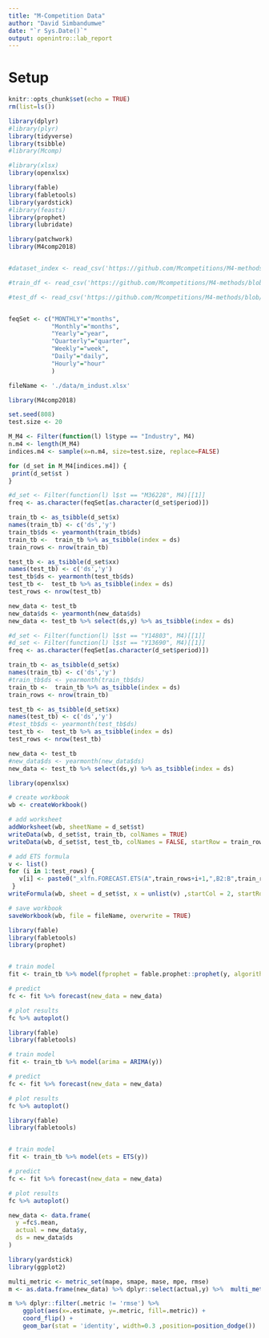 ```yaml
---
title: "M-Competition Data"
author: "David Simbandumwe"
date: "`r Sys.Date()`"
output: openintro::lab_report
---
```



# Setup

```r
knitr::opts_chunk$set(echo = TRUE)
rm(list=ls())
```




```r

library(dplyr)
#library(plyr)
library(tidyverse)
library(tsibble)
#library(Mcomp)

#library(xlsx)
library(openxlsx)

library(fable)
library(fabletools)
library(yardstick)
#library(feasts)
library(prophet)
library(lubridate)

library(patchwork)
library(M4comp2018)



```








```r

#dataset_index <- read_csv('https://github.com/Mcompetitions/M4-methods/blob/master/Dataset/M4-info.csv?raw=true')

#train_df <- read_csv('https://github.com/Mcompetitions/M4-methods/blob/master/Dataset/Train/Yearly-train.csv?raw=true')

#test_df <- read_csv('https://github.com/Mcompetitions/M4-methods/blob/master/Dataset/Test/Yearly-test.csv?raw=true')


feqSet <- c("MONTHLY"="months",
            "Monthly"="months",
            "Yearly"="year",
            "Quarterly"="quarter",
            "Weekly"="week",
            "Daily"="daily",
            "Hourly"="hour"
            )

fileName <- './data/m_indust.xlsx'


```


```r

library(M4comp2018)

set.seed(808)
test.size <- 20

M_M4 <- Filter(function(l) l$type == "Industry", M4)
n.m4 <- length(M_M4)
indices.m4 <- sample(x=n.m4, size=test.size, replace=FALSE)

for (d_set in M_M4[indices.m4]) {
 print(d_set$st )
}

```




```r



#d_set <- Filter(function(l) l$st == "M36228", M4)[[1]] 
freq <- as.character(feqSet[as.character(d_set$period)])

train_tb <- as_tsibble(d_set$x)
names(train_tb) <- c('ds','y')
train_tb$ds <- yearmonth(train_tb$ds)
train_tb <-  train_tb %>% as_tsibble(index = ds)
train_rows <- nrow(train_tb)

test_tb <- as_tsibble(d_set$xx)
names(test_tb) <- c('ds','y')
test_tb$ds <- yearmonth(test_tb$ds)
test_tb <-  test_tb %>% as_tsibble(index = ds)
test_rows <- nrow(test_tb)

new_data <- test_tb
new_data$ds <- yearmonth(new_data$ds)
new_data <- test_tb %>% select(ds,y) %>% as_tsibble(index = ds)

```


```r


#d_set <- Filter(function(l) l$st == "Y14803", M4)[[1]] 
#d_set <- Filter(function(l) l$st == "Y13690", M4)[[1]] 
freq <- as.character(feqSet[as.character(d_set$period)])

train_tb <- as_tsibble(d_set$x)
names(train_tb) <- c('ds','y')
#train_tb$ds <- yearmonth(train_tb$ds)
train_tb <-  train_tb %>% as_tsibble(index = ds)
train_rows <- nrow(train_tb)

test_tb <- as_tsibble(d_set$xx)
names(test_tb) <- c('ds','y')
#test_tb$ds <- yearmonth(test_tb$ds)
test_tb <-  test_tb %>% as_tsibble(index = ds)
test_rows <- nrow(test_tb)

new_data <- test_tb
#new_data$ds <- yearmonth(new_data$ds)
new_data <- test_tb %>% select(ds,y) %>% as_tsibble(index = ds)


```



```r

library(openxlsx)

# create workbook
wb <- createWorkbook()

# add worksheet
addWorksheet(wb, sheetName = d_set$st)
writeData(wb, d_set$st, train_tb, colNames = TRUE)
writeData(wb, d_set$st, test_tb, colNames = FALSE, startRow = train_rows+2)

# add ETS formula
v <- list()
for (i in 1:test_rows) {
   v[i] <- paste0("_xlfn.FORECAST.ETS(A",train_rows+i+1,",B2:B",train_rows+1,",A2:A",train_rows+1,",1)")
 }
writeFormula(wb, sheet = d_set$st, x = unlist(v) ,startCol = 2, startRow = train_rows+2)

# save workbook
saveWorkbook(wb, file = fileName, overwrite = TRUE)


```






```r

library(fable)
library(fabletools)
library(prophet)


# train model
fit <- train_tb %>% model(fprophet = fable.prophet::prophet(y, algorithm='LBFGS'))

# predict
fc <- fit %>% forecast(new_data = new_data)

# plot results
fc %>% autoplot()

```




```r

library(fable)
library(fabletools)

# train model
fit <- train_tb %>% model(arima = ARIMA(y))

# predict
fc <- fit %>% forecast(new_data = new_data)

# plot results
fc %>% autoplot()

```




```r

library(fable)
library(fabletools)


# train model
fit <- train_tb %>% model(ets = ETS(y))

# predict
fc <- fit %>% forecast(new_data = new_data)

# plot results
fc %>% autoplot()


```




```r

new_data <- data.frame(
  y =fc$.mean,
  actual = new_data$y,
  ds = new_data$ds
)

```



```r
library(yardstick)
library(ggplot2)

multi_metric <- metric_set(mape, smape, mase, mpe, rmse)
m <- as.data.frame(new_data) %>% dplyr::select(actual,y) %>%  multi_metric(truth=actual, estimate=y)

m %>% dplyr::filter(.metric != 'rmse') %>%
    ggplot(aes(x=.estimate, y=.metric, fill=.metric)) +
    coord_flip() + 
    geom_bar(stat = 'identity', width=0.3 ,position=position_dodge()) 

```






















